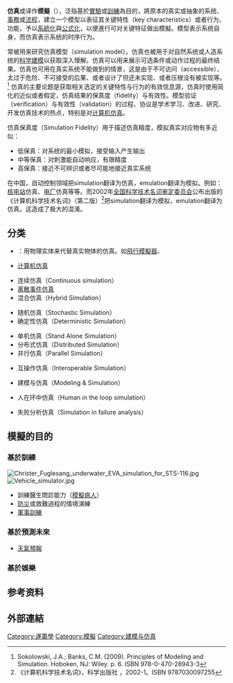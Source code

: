 {{Distinguish2|'''[[模拟信号|-{zh-cn:模拟信号; zh-tw:類比訊號; zh-hk:模擬訊號;}-]]'''}}
{{研究}}
'''仿真'''或译作'''模擬'''（{{lang-en|Simulation}}），泛指基於[[實驗|實驗]]或[[訓練|訓練]]為目的，將原本的真实或抽象的系统、[[事務|事務]]或[[流程|流程]]，建立一个模型以表征其关键特性（key characteristics）或者行为、功能，予以[[系統化|系統化]]與[[公式化|公式化]]，以便進行可对关键特征做出模擬。模型表示系统自身，而仿真表示系统的时序行为。

{{tsl|en|computer experiment|计算机试验}}常被用来研究仿真模型（simulation model）。仿真也被用于对自然系统或人造系统的[[科学建模|科学建模]]以获取深入理解。仿真可以用来展示可选条件或动作过程的最终结果。仿真也可用在真实系统不能做到的情景，这是由于不可访问（accessible）、太过于危险、不可接受的后果、或者设计了但还未实现、或者压根没有被实现等。<ref>Sokolowski, J.A.; Banks, C.M. (2009). Principles of Modeling and Simulation. Hoboken, NJ: Wiley. p. 6. ISBN 978-0-470-28943-3</ref> 仿真的主要论题是获取相关选定的关键特性与行为的有效信息源，仿真时使用简化的近似或者假定，仿真结果的保真度（fidelity）与有效性。模型验证（verification）与有效性（validation）的过程、协议是学术学习、改进、研究、开发仿真技术的热点，特别是对[[计算机仿真|计算机仿真]]。

仿真保真度（Simulation Fidelity）用于描述仿真精度，模拟真实对应物有多近似：
* 低保真：对系统的最小模拟，接受输入产生输出
* 中等保真：对刺激能自动响应，有限精度
* 高保真：接近不可辨识或者尽可能地接近真实系统

在中国，自动控制领域把simulation翻译为仿真，emulation翻译为模拟。例如：[[核电站|核电站]]仿真、[[電廠|电厂]]仿真等等。而2002年[[全国科学技术名词审定委员会|全国科学技术名词审定委员会]]公布出版的《计算机科学技术名词》（第二版）<ref>《计算机科学技术名词》，科学出版社 ，2002-1。ISBN 9787030097255 </ref>把simulation翻译为模拟，emulation翻译为仿真。这造成了极大的混淆。
==分类==
*{{tsl|en|Physical simulation|实体仿真}}：用物理实体来代替真实物体的仿真。如[[飛行模擬器|飛行模擬器]]、{{tsl|en|Driving simulator|驾驶模拟器}}
*[[计算机仿真|计算机仿真]]

*连续仿真（Continuous simulation）
*[[离散事件仿真|离散事件仿真]]
*混合仿真（Hybrid Simulation）

* 随机仿真（Stochastic Simulation）
* 确定性仿真（Deterministic Simulation）

* 单机仿真（Stand Alone Simulation）
* 分布式仿真（Distributed Simulation）
* 并行仿真（Parallel Simulation）

* 互操作仿真（Interoperable Simulation）

* 建模与仿真（Modeling & Simulation）

* 人在环中仿真（Human in the loop simulation）

* 失败分析仿真（Simulation in failure analysis）

==模擬的目的==

===基於訓練===
[[File:Christer_Fuglesang_underwater_EVA_simulation_for_STS-116.jpg|thumb]]
[[File:Vehicle_simulator.jpg|thumb]]

*訓練醫生問診能力（[[模擬病人|模擬病人]]）
*[[防災|防災]]或救難過程的情境演練
*[[军事操练|軍事訓練]]

===基於預測未來===
*[[天气预报|天氣預報]]

===基於娛樂===
{{main|模擬遊戲}}

==参考资料==
{{reflist}}

==外部連結==
{{Commons category|Simulation}}
{{Wiktionary|simulation}}

{{Authority control}}

[[Category:運籌學|Category:運籌學]]
[[Category:模擬|Category:模擬]]
[[Category:建模与仿真|Category:建模与仿真]]